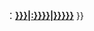 {{sister
| project = mediawiki
| text = [[MediaWiki]]上的相關{{#switch:{{NAMESPACE}}
|{{ns:0}}=頁面
|{{ns:user}}=-{zh-hans:用户页;zh-hant:用戶頁;zh-tw:使用者頁面}-
|{{ns:wikipedia}}=-{zh-hans:项目;zh-hant:計畫}-
|{{ns:file}}=-{zh-hans:文件;zh-hant:檔案}-
|{{ns:mediawiki}}=介面
|{{ns:template}}=模板
|{{ns:help}}=-{zh-hans:帮助;zh-hant:說明}-
|{{ns:category}}=分類
|{{ns:portal}}=主題
|{{ns:模块}}=-{zh-hans:模块;zh-hant:模組}-
|{{ns:Draft}}=草稿
}}：'''[[mw:{{#if:{{{3|}}}|{{{3}}}:}}{{{1|Special:Search/{{PAGENAME}}}}}|{{{2|{{{1|{{PAGENAME}}}}}}}}]]'''
}}<noinclude>{{Documentation}}</noinclude>